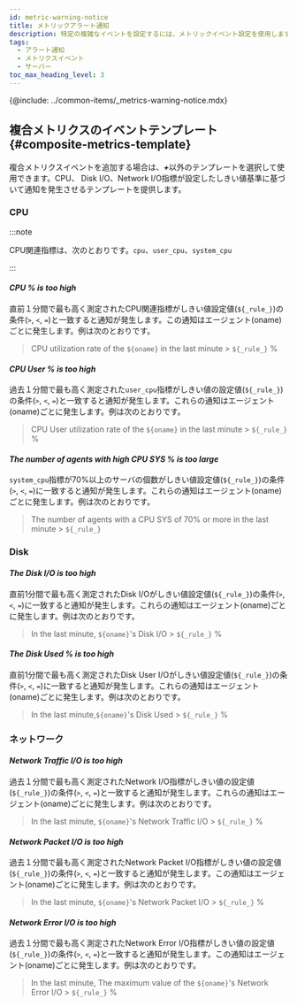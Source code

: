 ```yaml
---
id: metric-warning-notice
title: メトリックアラート通知
description: 特定の複雑なイベントを設定するには、メトリックイベント設定を使用します。
tags:
  - アラート通知
  - メトリクスイベント
  - サーバー
toc_max_heading_level: 3
---
```


{@include: ../common-items/_metrics-warning-notice.mdx} 

## 複合メトリクスのイベントテンプレート{#composite-metrics-template}

複合メトリクスイベントを追加する場合は、**_+_**<Cmdname sid="create_new_composite_mxql_event" className="uitext" />以外のテンプレートを選択して使用できます。CPU、 Disk I/O、Network I/O指標が設定したしきい値基準に基づいて通知を発生させるテンプレートを提供します。 

<ImgLang img='server-composite-metrics-template.png' desc='サーバー複合メトリクスのイベントテンプレート' />

### CPU

:::note 

CPU関連指標は、次のとおりです。`cpu`、`user_cpu`、`system_cpu`

:::

#### **_CPU % is too high_**

直前１分間で最も高く測定されたCPU関連指標がしきい値設定値(`${_rule_}`)の条件(`>`, `<`, `=`)と一致すると通知が発生します。この通知はエージェント(oname)ごとに発生します。<Cmdname sid="message" className="uitext" />例は次のとおりです。

> CPU utilization rate of the `${oname}` in the last minute > `${_rule_}` %

#### **_CPU User % is too high_**

過去１分間で最も高く測定された`user_cpu`指標がしきい値の設定値(`${_rule_}`)の条件(`>`, `<`, `=`)と一致すると通知が発生します。これらの通知はエージェント(oname)ごとに発生します。<Cmdname sid="message" className="uitext" />例は次のとおりです。

> CPU User utilization rate of the `${oname}` in the last minute > `${_rule_} `%

#### **_The number of agents with high CPU SYS % is too large_**

`system_cpu`指標が70%以上のサーバの個数がしきい値設定値(`${_rule_}`)の条件(`>`, `<`, `=`)に一致すると通知が発生します。これらの通知はエージェント(oname) ごとに発生します。<Cmdname sid="message" className="uitext" />例は次のとおりです。 

> The number of agents with a CPU SYS of 70% or more in the last minute > `${_rule_}`

### Disk

#### **_The Disk I/O is too high_**

直前1分間で最も高く測定されたDisk I/Oがしきい値設定値(`${_rule_}`)の条件(`>`, `<`, `=`)に一致すると通知が発生します。これらの通知はエージェント(oname)ごとに発生します。<Cmdname sid="message" className="uitext" />例は次のとおりです。

> In the last minute, `${oname}`'s Disk I/O > `${_rule_}` %

#### **_The Disk Used % is too high_**

直前1分間で最も高く測定されたDisk User I/Oがしきい値設定値(`${_rule_}`)の条件(`>`, `<`, `=`)に一致すると通知が発生します。これらの通知はエージェント(oname)ごとに発生します。<Cmdname sid="message" className="uitext" />例は次のとおりです。

> In the last minute,`${oname}`'s Disk Used > `${_rule_}` %

### ネットワーク

#### **_Network Traffic I/O is too high_**

過去１分間で最も高く測定されたNetwork I/O指標がしきい値の設定値(`${_rule_}`)の条件(`>`, `<`, `=`)と一致すると通知が発生します。これらの通知はエージェント(oname)ごとに発生します。<Cmdname sid="message" className="uitext" />例は次のとおりです。

> In the last minute, `${oname}`'s Network Traffic I/O > `${_rule_}` %

#### **_Network Packet I/O is too high_**

過去１分間で最も高く測定されたNetwork Packet I/O指標がしきい値の設定値(`${_rule_}`)の条件(`>`, `<`, `=`)と一致すると通知が発生します。この通知はエージェント(oname)ごとに発生します。<Cmdname sid="message" className="uitext" />例は次のとおりです。

> In the last minute, `${oname}`'s Network Packet I/O > `${_rule_}` %

#### **_Network Error I/O is too high_**

過去１分間で最も高く測定されたNetwork Error I/O指標がしきい値の設定値(`${_rule_}`)の条件(`>`, `<`, `=`)と一致すると通知が発生します。この通知はエージェント(oname)ごとに発生します。<Cmdname sid="message" className="uitext" />例は次のとおりです。

>  In the last minute, The maximum value of the `${oname}`'s Network Error I/O > `${_rule_}` %
